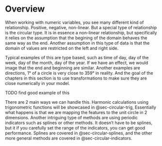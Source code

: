 # Overview {#sec-circular}

When working with numeric variables, you see many different kind of relationship. Positive, negative, non-linear. But a special type of relationship is the circular type. It is in essence a non-linear relationship, but specifically it relies on the assumption that the begining of the domain behaves the same way as the end. Another assumption in this type of data is that the domain of values are restricted on the left and right side.

Typical examples of this are type based, such as time of day, day of the week, day of the month, day of the year. If we have an effect, we would image that the end and beginning are similar. Another examples are directions, 1° of a circle is very close to 359° in reality. And the goal of the chapters in this section is to use transformations to make sure they are close numerically in your model.

TODO find good example of this

There are 2 main ways we can handle this. Harmonic calculations using trigonometric functions will be showcased in @sec-circular-trig, Essentially what happens is that we are mapping the features to the unit circle in 2 dimensions. Another intriguing type of methods are using periodic indicators such as splines or other methods. It doesn't have to be splines, but it if you carefully set the range of the indicators, you can get good performance. Splines are covered in @sec-circular-splines, and the other more general methods are covered in @sec-circular-indicators.
